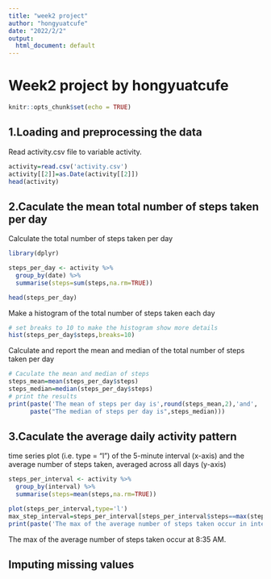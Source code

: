 ```yaml
---
title: "week2 project"
author: "hongyuatcufe"
date: "2022/2/2"
output:
  html_document: default
---
```


# Week2 project by hongyuatcufe

```r
knitr::opts_chunk$set(echo = TRUE)
```

## 1.Loading and preprocessing the data

Read activity.csv file to variable activity.


```r
activity=read.csv('activity.csv')
activity[[2]]=as.Date(activity[[2]])
head(activity)
```

## 2.Caculate the mean total number of steps taken per day

Calculate the total number of steps taken per day

```r
library(dplyr)

steps_per_day <- activity %>%
  group_by(date) %>%
  summarise(steps=sum(steps,na.rm=TRUE))

head(steps_per_day)
```

Make a histogram of the total number of steps taken each day

```r
# set breaks to 10 to make the histogram show more details
hist(steps_per_day$steps,breaks=10)
```

Calculate and report the mean and median of the total number of steps taken per day

```r
# Caculate the mean and median of steps
steps_mean=mean(steps_per_day$steps)
steps_median=median(steps_per_day$steps)
# print the results
print(paste('The mean of steps per day is',round(steps_mean,2),'and',
      paste("The median of steps per day is",steps_median)))
```

## 3.Caculate the average daily activity pattern

time series plot (i.e. type = "l") of the 5-minute interval (x-axis) and the average number of steps taken, averaged across all days (y-axis)

```r
steps_per_interval <- activity %>%
  group_by(interval) %>%
  summarise(steps=mean(steps,na.rm=TRUE))

plot(steps_per_interval,type='l')
max_step_interval=steps_per_interval[steps_per_interval$steps==max(steps_per_interval$steps),'interval']
print(paste('The max of the average number of steps taken occur in interval', max_step_interval))
```

The max of the average number of steps taken occur at 8:35 AM. 

## Imputing missing values



